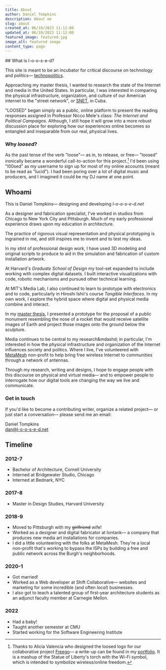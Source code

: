 ```yaml
---
title: About
author: Daniel Tompkins
description: About me
slug: about
created_at: 06/19/2023 11:12:00
updated_at: 06/19/2023 11:12:00
featured_image: featured.jpg
image_alt: featured image
content_type: page
---
```

<ProseWrapper>
## What is <nobr>l-o-o-s-e-d</nobr>?

This site is meant to be an incubator for critical discourse on technology and politics&mdash; [technopolitics](https://www.researchgate.net/profile/Ismael_Pena-Lopez/publication/308032014_What_is_technopolitics_A_conceptual_scheme_for_understanding_politics_in_the_digital_age/links/57d7af0808ae601b39ac671d/What-is-technopolitics-A-conceptual-scheme-for-understanding-politics-in-the-digital-age.pdf).

Approaching my master thesis, I wanted to research the state of the Internet and media in the United States. In particular, I was interested in comparing the physical infrastructure, organization, and culture of our American internet to the "street network", or [SNET](https://www.wlrn.org/post/snarled-snet-seizure-cubas-underground-network-may-signal-cyber-crackdown#stream/0), in Cuba.

"LOOSED" began simply as a public, online platform to present the reading responses assigned in Professor Nicco Mele's class: _The Internet and Political Campaigns_. Although, I still hope it will grow into a more robust discussion place for exploring how our experiences online becomes so entangled and inseparable from our real, physical lives.

### Why _loosed_?

As the past tense of the verb "loose"&mdash; as in, to release, or free&mdash; "loosed" ironically became a wonderful call-to-action for this project.[^1] I'd been using "l00sed" as my username to sign up for most of my online accounts (meant to be read as "lucid"). I had been poring over a lot of digital music and producers, and I imagined it could be my DJ name at one point.

## Whoami

This is Daniel Tompkins&mdash; designing and developing _l-o-o-s-e-d.net_

As a designer and fabrication specialist, I've worked in studios from Chicago to New York City and Pittsburgh. Much of my early professional experience draws upon my education in architecture.

The practice of rigorous visual representation and physical prototyping is ingrained in me, and still inspires me to invent and to test my ideas.

In my stint of professional design work, I have used 3D modeling and original scripts to produce to aid in the simulation and fabrication of custom installation artwork.

At Harvard's _Graduate School of Design_ my tool-set expanded to include working with complex digital datasets. I built interactive visualizations with code, robotic mechanisms and pursued other technical learning.

At MIT's Media Lab, I also continued to learn to prototype with electronics and to code, particularly in Hiroshi Ishii's course _Tangible Interfaces_. In my own work, I explore the hybrid space where digital and physical media combine and interact.

In my [master thesis](/signs-of-life), I presented a prototype for the proposal of a public monument resembling the nose of a rocket that would receive satellite images of Earth and project those images onto the ground below the sculpture.

Media continues to be central to my research&mdashd; in particular, I'm interested in how the physical infrastructure and organization of the Internet influences society and politics. Where I live, I've volunteered with [MetaMesh](https://www.metamesh.org/) non-profit to help bring free wireless Internet to communities through a network of antennas.

Through my research, writing and designs, I hope to engage people with this discourse on physical and virtual media&mdash; and to empower people to interrogate how our digital tools are changing the way we live and communicate.

### Get in touch

If you'd like to become a contributing writer, organize a related project&mdash; or just start a conversation&mdash; please send me an email:

Daniel Tompkins<br/>
[dan@l-o-o-s-e-d.net](mailto:dan@l-o-o-s-e-d.net)


## Timeline

### 2012-7

- Bachelor of Architecture, Cornell University
- Interned at Bridgewater Studio, Chicago
- Interned at Bednark, NYC

### 2017-8

- Master in Design Studies, Harvard University

### 2018-9

- Moved to Pittsburgh with my ~~girlfriend~~ wife!
- Worked as a designer and digital fabricator at Iontank&mdash; a company that produces new media art installations for companies.
- I did a little volunteering with the folks at MetaMesh. They're a local non-profit that's working to bypass the ISPs by building a free and public network across the Burgh's neighborhoods.

### 2020-1

- Got married!
- Worked as a Web developer at Shift Collaborative&mdash; websites and marketing for some incredible (and often _local_) businesses.
- I also got to teach a talented group of first-year architecture students as an adjunct faculty member at Carnegie Mellon.

### 2022

- Had a baby!
- Taught another semester at CMU
- Started working for the Software Engineering Institute

[^1]: Thanks to Alicia Valencia who designed the loosed logo for our collaborative project [Freego](/freego)&mdash; a write-up can be found in my [portfolio](https://dato.work/portfolio). It is a mashup of the Statue of Liberty's torch with the Wi-Fi symbol, which is intended to symbolize wireless/online freedom.
</ProseWrapper>
